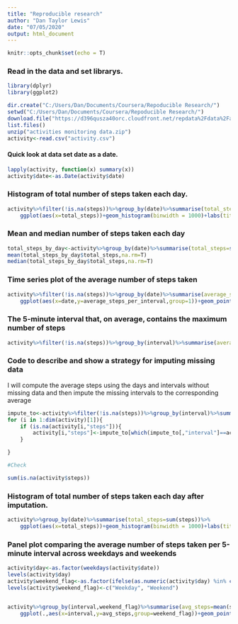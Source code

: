 ---
title: "Reproducible research"
author: "Dan Taylor Lewis"
date: "07/05/2020"
output: html_document
---

```{r setup, include=FALSE}
knitr::opts_chunk$set(echo = T)
```


### Read in the data and set librarys.

```{r,message=FALSE}
library(dplyr)
library(ggplot2)
```

```{r,message=F,results='hide',warning=F}
dir.create("C:/Users/Dan/Documents/Coursera/Repoducible Research/")
setwd("C:/Users/Dan/Documents/Coursera/Repoducible Research/")
download.file("https://d396qusza40orc.cloudfront.net/repdata%2Fdata%2Factivity.zip","activities monitoring data.zip")
list.files()
unzip("activities monitoring data.zip")
activity<-read.csv("activity.csv")
```

#### Quick look at data set date as a date.

```{r,results='hide'}
lapply(activity, function(x) summary(x))
activity$date<-as.Date(activity$date)

```

### Histogram of total number of steps taken each day.

```{r}
activity%>%filter(!is.na(steps))%>%group_by(date)%>%summarise(total_steps=sum(steps))%>%
    ggplot(aes(x=total_steps))+geom_histogram(binwidth = 1000)+labs(title="Histogram: Total steps taken each day",x="Total Steps",y="Count")
```
### Mean and median number of steps taken each day
```{r}
total_steps_by_day<-activity%>%group_by(date)%>%summarise(total_steps=sum(steps))
mean(total_steps_by_day$total_steps,na.rm=T)
median(total_steps_by_day$total_steps,na.rm=T)
```

### Time series plot of the average number of steps taken

```{r}
activity%>%filter(!is.na(steps))%>%group_by(date)%>%summarise(average_steps_per_interval=mean(steps))%>%
    ggplot(aes(x=date,y=average_steps_per_interval,group=1))+geom_point()+geom_line(stat="identity",color="blue")+labs(title = "Time series: Average steps per interval by day",x="Date",y="Average step count")+theme(axis.text.x = element_text(angle = 90))

```

### The 5-minute interval that, on average, contains the maximum number of steps

```{r}
activity%>%filter(!is.na(steps))%>%group_by(interval)%>%summarise(average_steps=mean(steps))%>%arrange(desc(average_steps))%>%head(.,1)
```

### Code to describe and show a strategy for imputing missing data


I will compute the average steps using the days and intervals without missing data and then impute the missing intervals to the corresponding average

```{r}
impute_to<-activity%>%filter(!is.na(steps))%>%group_by(interval)%>%summarise(avg_steps=mean(steps))
for (i in 1:dim(activity)[1]){
    if (is.na(activity[i,"steps"])){
        activity[i,"steps"]<-impute_to[which(impute_to[,"interval"]==activity[i,"interval"]),"avg_steps"]
    }

}

#Check 

sum(is.na(activity$steps))

```

### Histogram of total number of steps taken each day after imputation.

```{r}
activity%>%group_by(date)%>%summarise(total_steps=sum(steps))%>%
    ggplot(aes(x=total_steps))+geom_histogram(binwidth = 1000)+labs(title="Histogram: Total steps taken each day",x="Total Steps",y="Count")
```

### Panel plot comparing the average number of steps taken per 5-minute interval across weekdays and weekends

```{r}

activity$day<-as.factor(weekdays(activity$date))
levels(activity$day)
activity$weekend_flag<-as.factor(ifelse(as.numeric(activity$day) %in% c(3,4),1,0))
levels(activity$weekend_flag)<-c("Weekday", "Weekend")


activity%>%group_by(interval,weekend_flag)%>%summarise(avg_steps=mean(steps))%>%
    ggplot(.,aes(x=interval,y=avg_steps,group=weekend_flag))+geom_point()+geom_line(color="blue")+ facet_wrap(~ weekend_flag)+labs(x="Interval",y="Average Step Count", title = "Average steps per 5 minute interval across weekdays and weekends")
    
 
```


